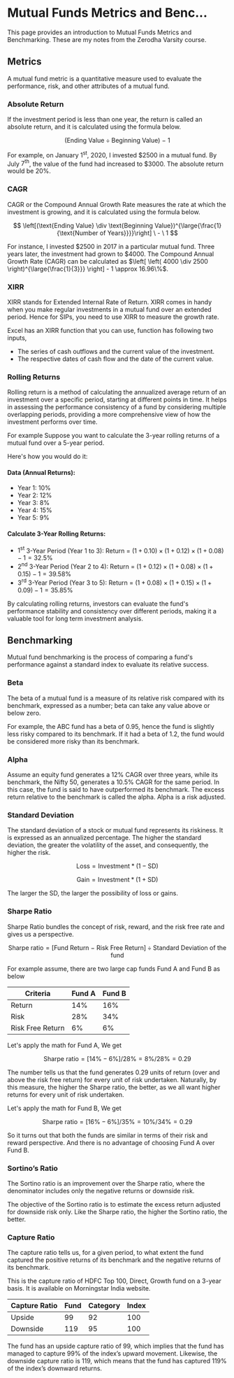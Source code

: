 # Mutual Funds Metrics and Benc...

This page provides an introduction to Mutual Funds Metrics and Benchmarking. These are my notes from the Zerodha Varsity course.


## Metrics

A mutual fund metric is a quantitative measure used to evaluate the performance, risk, and other attributes of a mutual fund.

### Absolute Return

If the investment period is less than one year, the return is called an absolute return, and it is calculated using the formula below.

$$
(\text{Ending Value} \div \text{Beginning Value}) \ - \ 1
$$

For example, on January $1^\text{st}$, $2020$, I invested \$$2500$ in a mutual fund. By July $7^\text{th}$, the value of the fund had increased to \$$3000$. The absolute return would be $20\%$.


### CAGR

CAGR or the Compound Annual Growth Rate measures the rate at which the investment is growing, and it is calculated using the formula below.

$$
\left[(\text{Ending Value} \div \text{Beginning Value})^{\large{\frac{1}{\text{Number of Years}}}}\right] \ - \ 1 
$$


For instance, I invested \$$2500$ in $2017$ in a particular mutual fund. Three years later, the investment had grown to \$$4000$. The Compound Annual Growth Rate (CAGR) can be calculated as $\left[ \left( 4000 \div 2500 \right)^{\large{\frac{1}{3}}} \right] - 1 \approx 16.96\%$.


### XIRR

XIRR stands for Extended Internal Rate of Return. XIRR comes in handy when you make regular investments in a mutual fund over an extended period. Hence for SIPs, you need to use XIRR to measure the growth rate.

Excel has an XIRR function that you can use, function has following two inputs, 

- The series of cash outflows and the current value of the investment.
- The respective dates of cash flow and the date of the current value.


### Rolling Returns 

Rolling return is a method of calculating the annualized average return of an investment over a specific period, starting at different points in time. It helps in assessing the performance consistency of a fund by considering multiple overlapping periods, providing a more comprehensive view of how the investment performs over time.



For example Suppose you want to calculate the $3$-year rolling returns of a mutual fund over a $5$-year period. 

Here's how you would do it:

#### Data (Annual Returns):

- Year $1$: $10\%$
- Year $2$: $12\%$
- Year $3$: $8\%$
- Year $4$: $15\%$
- Year $5$: $9\%$

#### Calculate $3$-Year Rolling Returns:
- $1^{\text{st}}$ $3$-Year Period (Year $1$ to $3$): Return = $(1 + 0.10) × (1 + 0.12) × (1 + 0.08) - 1 = 32.5\%$
- $2^{\text{nd}}$ $3$-Year Period (Year $2$ to $4$): Return = $(1 + 0.12) × (1 + 0.08) × (1 + 0.15) - 1 = 39.58\%$
- $3^{\text{rd}}$ $3$-Year Period (Year $3$ to $5$): Return = $(1 + 0.08) × (1 + 0.15) × (1 + 0.09) - 1 = 35.85\%$

By calculating rolling returns, investors can evaluate the fund's performance stability and consistency over different periods, making it a valuable tool for long term investment analysis.

## Benchmarking

Mutual fund benchmarking is the process of comparing a fund's performance against a standard index to evaluate its relative success.

### Beta 

The beta of a mutual fund is a measure of its relative risk compared with its benchmark, expressed as a number; beta can take any value above or below zero.

For example, the ABC fund has a beta of $0.95$, hence the fund is slightly less risky compared to its benchmark. If it had a beta of $1.2$, the fund would be considered more risky than its benchmark.

### Alpha 

Assume an equity fund generates a $12\%$ CAGR over three years, while its benchmark, the Nifty $50$, generates a $10.5\%$ CAGR for the same period. In this case, the fund is said to have outperformed its benchmark. The excess return relative to the benchmark is called the alpha. Alpha is a risk adjusted.


### Standard Deviation

The standard deviation of a stock or mutual fund represents its riskiness. It is expressed as an annualized percentage. The higher the standard deviation, the greater the volatility of the asset, and consequently, the higher the risk.

$$
\text{Loss} = \text{Investment} * (1 - \text{SD})
$$

$$
\text{Gain} = \text{Investment} * (1 + \text{SD})
$$

The larger the SD, the larger the possibility of loss or gains.


### Sharpe Ratio

Sharpe Ratio bundles the concept of risk, reward, and the risk free rate and gives us a perspective.

$$
\text{Sharpe ratio} = [\text{Fund Return} \ - \ \text{Risk Free Return}] \div \text{Standard Deviation of the fund}
$$

For example assume, there are two large cap funds Fund A and Fund B as below 


|Criteria				 |Fund A|Fund B|
|----------------|------|------|
|Return					 |$14\%$|$16\%$|
|Risk						 |$28\%$|$34\%$|
|Risk Free Return|$6\%$ |$6\%$ |


Let's apply the math for Fund A, We get 

$$
\text{Sharpe ratio} = [14\% - 6\%] / 28\% = 8\%/28\%= 0.29
$$

The number tells us that the fund generates 0.29 units of return (over and above the risk free return) for every unit of risk undertaken. Naturally, by this measure, the higher the Sharpe ratio, the better, as we all want higher returns for every unit of risk undertaken.

Let's apply the math for Fund B, We get 

$$
\text{Sharpe ratio} = [16\% - 6\%] / 35\% = 10\%/34\%= 0.29
$$

So it turns out that both the funds are similar in terms of their risk and reward perspective. And there is no advantage of choosing Fund A over Fund B.

### Sortino’s Ratio

The Sortino ratio is an improvement over the Sharpe ratio, where the denominator includes only the negative returns or downside risk.

The objective of the Sortino ratio is to estimate the excess return adjusted for downside risk only. Like the Sharpe ratio, the higher the Sortino ratio, the better.

### Capture Ratio

The capture ratio tells us, for a given period, to what extent the fund captured the positive returns of its benchmark and the negative returns of its benchmark.

This is the capture ratio of HDFC Top $100$, Direct, Growth fund on a $3$-year basis. It is available on Morningstar India website.

|Capture Ratio	 |Fund  |Category|Index |
|----------------|------|--------|------|
|Upside					 |$99$  |$92$    |$100$ |
|Downside				 |$119$ |$95$    |$100$ |


The fund has an upside capture ratio of 99, which implies that the fund has managed to capture 99% of the index’s upward movement. Likewise, the downside capture ratio is 119, which means that the fund has captured 119% of the index’s downward returns.
